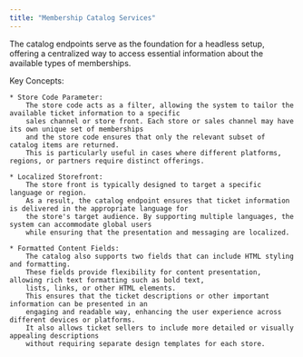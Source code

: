 ---
title: "Membership Catalog Services"
---

The catalog endpoints serve as the foundation for a headless setup, offering a centralized way to access essential information about the available types of memberships. 

Key Concepts:

    * Store Code Parameter:
        The store code acts as a filter, allowing the system to tailor the available ticket information to a specific 
        sales channel or store front. Each store or sales channel may have its own unique set of memberships
        and the store code ensures that only the relevant subset of catalog items are returned. 
        This is particularly useful in cases where different platforms, regions, or partners require distinct offerings.

    * Localized Storefront:
        The store front is typically designed to target a specific language or region. 
        As a result, the catalog endpoint ensures that ticket information is delivered in the appropriate language for 
        the store's target audience. By supporting multiple languages, the system can accommodate global users 
        while ensuring that the presentation and messaging are localized.

    * Formatted Content Fields:
        The catalog also supports two fields that can include HTML styling and formatting. 
        These fields provide flexibility for content presentation, allowing rich text formatting such as bold text, 
        lists, links, or other HTML elements. 
        This ensures that the ticket descriptions or other important information can be presented in an 
        engaging and readable way, enhancing the user experience across different devices or platforms. 
        It also allows ticket sellers to include more detailed or visually appealing descriptions 
        without requiring separate design templates for each store.
